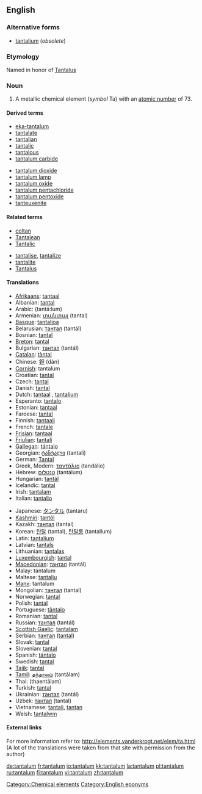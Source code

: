 ==English==

{{elements|Ta|hafnium|Hf|tungsten|W}}

===Alternative forms===
* [[tantalium]] (''obsolete'')

===Etymology===
Named in honor of [[w:Tantalus|Tantalus]]

===Noun===
{{en-noun|-}}
{{wikipedia}}

# A metallic chemical element (''symbol'' Ta) with an [[atomic number]] of 73.

====Derived terms====
{{top2}}
* [[eka-tantalum]]
* [[tantalate]]
* [[tantalian]]
* [[tantalic]]
* [[tantalous]]
* [[tantalum carbide]]
{{mid2}}
* [[tantalum dioxide]]
* [[tantalum lamp]]
* [[tantalum oxide]]
* [[tantalum pentachloride]]
* [[tantalum pentoxide]]
* [[tanteuxenite]]
{{bottom}}

====Related terms====
{{top2}}
* [[coltan]]
* [[Tantalean]]
* [[Tantalic]]
{{mid2}}
* [[tantalise]], [[tantalize]]
* [[tantalite]]
* [[Tantalus]]
{{bottom}}

====Translations====
{{trans-top|A metallic chemical element with an atomic number of 73.}}
* [[Afrikaans]]: [[tantaal]]
* Albanian: [[tantal]]
* Arabic: {{Arab|[[تنتالم]]}} (tantá:lum) {{m}}
* Armenian: [[տանտալ]] (tantal)
* [[Basque]]: [[tantalioa]]
* Belarusian: [[тантал]] (tantál) {{m}}
* Bosnian: [[tantal]]
* [[Breton]]: [[tantal]]
* Bulgarian: [[тантал]] (tantál) {{m}}
* [[Catalan]]: [[tàntal]]
* Chinese: [[鉭]] (dàn)
* [[Cornish]]: tantalum
* Croatian: [[tantal]]
* Czech: [[tantal]]
* Danish: [[tantal]]
* Dutch: [[tantaal]] {{n}}, [[tantalium]] {{n}}
* Esperanto: [[tantalo]]
* Estonian: [[tantaal]]
* Faroese: [[tantal]]
* Finnish: [[tantaali]]
* French: [[tantale]] {{m}}
* [[Frisian]]: [[tantaal]]
* [[Friulian]]: [[tantali]]
* [[Gallegan]]: [[tántalo]]
* Georgian: [[ტანტალი]] (tantali)
* German: [[Tantal]] {{n}}
* Greek, Modern: [[ταντάλιο]] (tandálio) {{n}}
* Hebrew: [[טנטלום]] (tantálum)
* Hungarian: [[tantál]]
* Icelandic: [[tantal]]
* Irish: [[tantalam]]
* Italian: [[tantalio]] {{m}}
{{trans-mid}}
* Japanese: [[タンタル]] (tantaru)
* [[Kashmiri]]: [[tantôl]]
* Kazakh: [[тантал]] (tantal)
* Korean: [[탄탈]] (tantal), [[탄탈룸]] (tantallum)
* Latin: [[tantalium]]
* Latvian: [[tantals]]
* Lithuanian: [[tantalas]]
* [[Luxembourgish]]: [[tantal]]
* [[Macedonian]]: [[тантал]] (tantál) {{m}}
* Malay: tantalum
* Maltese: [[tantalju]]
* [[Manx]]: tantalum
* Mongolian: [[тантал]] (tantal)
* Norwegian: [[tantal]]
* Polish: [[tantal]] {{m}}
* Portuguese: [[tântalo]] {{m}}
* Romanian: [[tantal]] {{n}}
* Russian: [[тантал]] (tantál) {{m}}
* [[Scottish Gaelic]]: [[tantalam]]
* Serbian: [[тантал]] ([[tantal]]) {{m}}
* Slovak: [[tantal]]
* Slovenian: [[tantal]]
* Spanish: [[tántalo]] {{m}}
* Swedish: [[tantal]]
* [[Tajik]]: [[tantal]]
* [[Tamil]]: [[தந்தாலம்]] (tantālam)
* Thai: {{Thai|[[แทนทาลัม]]}} (thaentālam)
* Turkish: [[tantal]]
* Ukrainian: [[тантал]] (tantál) {{m}}
* Uzbek: [[тантал]] (tantal)
* Vietnamese: [[tantali]], [[tantan]]
* Welsh: [[tantalwm]]
{{trans-bottom}}

====External links====
For more information refer to:
http://elements.vanderkrogt.net/elem/ta.html
(A lot of the translations were taken from that site with permission from the author)

[[Category:Chemical elements]]
[[Category:English eponyms]]

[[de:tantalum]]
[[fr:tantalum]]
[[io:tantalum]]
[[kk:tantalum]]
[[la:tantalum]]
[[pl:tantalum]]
[[ru:tantalum]]
[[fi:tantalum]]
[[vi:tantalum]]
[[zh:tantalum]]